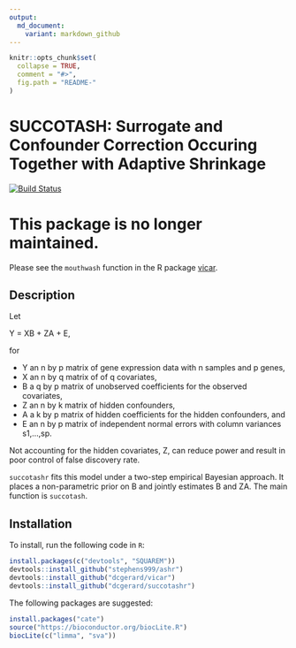```yaml
---
output:
  md_document:
    variant: markdown_github
---
```


<!-- README.md is generated from README.Rmd. Please edit that file -->

```r
knitr::opts_chunk$set(
  collapse = TRUE,
  comment = "#>",
  fig.path = "README-"
)
```

# SUCCOTASH: Surrogate and Confounder Correction Occuring Together with Adaptive Shrinkage
[![Build Status](https://travis-ci.org/dcgerard/succotashr.svg?branch=master)](https://travis-ci.org/dcgerard/succotashr)

# This package is no longer maintained.
Please see the `mouthwash` function in the R package [vicar](https://github.com/dcgerard/vicar).

## Description
Let

Y = XB + ZA + E,

for

* Y an n by p matrix of gene expression data with n samples and p genes,
* X an n by q matrix of of q covariates,
* B a q by p matrix of unobserved coefficients for the observed covariates,
* Z an n by k matrix of hidden confounders,
* A a k by p matrix of hidden coefficients for the hidden confounders, and
* E an n by p matrix of independent normal errors with column variances s1,...,sp.

Not accounting for the hidden covariates, Z, can reduce power and result in poor control of false discovery rate.

`succotashr` fits this model under a two-step empirical Bayesian approach. It places a non-parametric prior on B and jointly estimates B and ZA. The main function is `succotash`.

## Installation
To install, run the following code in `R`:
```r
install.packages(c("devtools", "SQUAREM"))
devtools::install_github("stephens999/ashr")
devtools::install_github("dcgerard/vicar")
devtools::install_github("dcgerard/succotashr")
```

The following packages are suggested:
```r
install.packages("cate")
source("https://bioconductor.org/biocLite.R")
biocLite(c("limma", "sva"))
```
